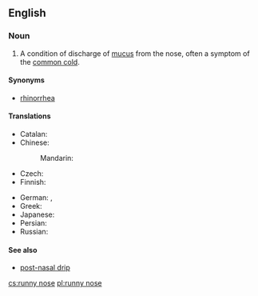 ==English==
{{wikipedia|rhinorrhea}}

===Noun===
{{en-noun|head=[[runny]] [[nose]]}}

# A condition of discharge of [[mucus]] from the nose, often a symptom of the [[common cold]].

====Synonyms====
* [[rhinorrhea]]

====Translations====
{{trans-top|condition of discharge of mucus from the nose}}
* Catalan: {{t-|ca|nas tapat|m}}
* Chinese:
*: Mandarin: {{t-|cmn|流鼻涕|tr=liú bítì|sc=Hani}}
* Czech: {{t+|cs|rýma|f}}
* Finnish: {{t-|fi|vuotava}} {{t+|fi|nenä}}
{{trans-mid}}
* German: {{qualifier|rare}} {{t-|de|Triefnase}}, {{t+|de|Schnupfen|m}}
* Greek: {{t+|el|συνάχι|n|tr=synáchi|sc=Grek}}
* Japanese: {{t+|ja|鼻水|tr=はなみず, hanamizu|sc=Jpan}}
* Persian: {{t-|fa|آب ریزِشِ بینی|sc=fa-Arab}}
* Russian: {{t+|ru|насморк|m|tr=násmork}}
{{trans-bottom}}

====See also====
* [[post-nasal drip]]

[[cs:runny nose]]
[[pl:runny nose]]